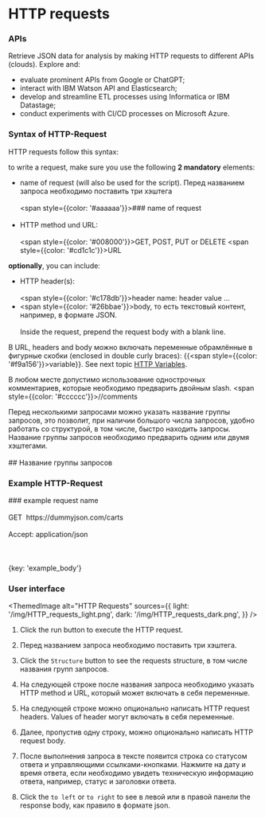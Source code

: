 # HTTP requests

### APIs

Retrieve JSON data for analysis by making HTTP requests to different APIs (clouds). Explore and:

- evaluate prominent APIs from Google or ChatGPT;
- interact with IBM Watson API and Elasticsearch;
- develop and streamline ETL processes using Informatica or IBM Datastage;
- conduct experiments with CI/CD processes on Microsoft Azure.

### Syntax of HTTP-Request

HTTP requests follow this syntax:

to write a request, make sure you use the following **2 mandatory** elements:

- name of request (will also be used for the script).
    Перед названием запроса необходимо поставить три хэштега
    <br></br><span style={{color: '#aaaaaa'}}>### name of request</span><br></br>
- HTTP method und URL:
    <br></br><span style={{color: '#008000'}}>GET, POST, PUT or DELETE</span>
    <span style={{color: '#cd1c1c'}}>URL</span>

**optionally**, you can include:

- HTTP header(s):
    <br></br><span style={{color: '#c178db'}}>header name:  header value ...</span>
- <span style={{color: '#26bbae'}}>body</span>, то есть текстовый контент, например, в формате JSON.<br></br>
    Inside the request, prepend the request body with a blank line.

В URL, headers and body можно включать переменные обрамлённые
    в фигурные скобки (enclosed in double curly braces):
    &#123;&#123;<span style={{color: '#f9a156'}}>variable</span>&#125;&#125;. See next topic [HTTP Variables](HTTP%20Variables).

В любом месте допустимо использование однострочных комментариев, которые  необходимо предварить двойным slash.
<span style={{color: '#cccccc'}}>//comments</span>

Перед несколькими запросами можно указать название группы запросов,
это позволит, при наличии большого числа запросов, удобно работать со структурой, в том числе, быстро находить запросы.
Название группы запросов необходимо предварить одним или двумя хэштегами.
<br></br><span>## Название группы запросов</span>


### Example HTTP-Request


<span>
<span style={{color: '#aaaaaa'}}>### example request name</span><br></br>
<span style={{color: '#008000'}}>GET</span>&nbsp;
<span style={{color: '#cd1c1c'}}>https://dummyjson.com/carts</span><br></br>
<span style={{color: '#c178db'}}>Accept: application/json</span><br></br><br></br>
<span style={{color: '#26bbae'}}>&#123;key: 'example_body'&#125;</span>
</span>

### User interface


<ThemedImage
    alt="HTTP Requests"
    sources={{
        light: '/img/HTTP_requests_light.png',
        dark: '/img/HTTP_requests_dark.png',
    }}
/>

1. Click the run button to execute the HTTP request.

2. Перед названием запроса необходимо поставить три хэштега.

3. Click the `Structure` button to see the requests structure, в том числе названия групп запросов.

4. На следующей строке после названия запроса необходимо указать HTTP method и URL, который может включать в себя переменные.

5. На следующей строке можно опционально написать HTTP request headers. Values of header могут включать в себя переменные.

6. Далее, пропустив одну строку, можно опционально написать HTTP request body.

7. После выполнения запроса в тексте появится строка со статусом ответа и управляющими ссылками-кнопками.
    Нажмите на дату и время ответа, если необходимо увидеть техническую информацию ответа, например, статус и заголовки ответа.

8. Click the `to left` or `to right` to see в левой или в правой панели the response body, как правило в формате json.
